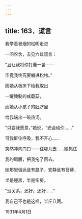 ```yaml
---
---
---
```

title: 163．谎言
---




我举着冒烟的松明走进

一间农舍，去见六趾谎言：

“且让我将你打量一番——

毕竟我终究要躺进松棺。”

而她从板床下给我取出

一罐腌制的咸蘑菇，

而她从小孩子的肚脐里

给我端出一碗热汤。

“只要我愿意，”她说，“还会给你……”

可我屏住呼吸，我不开心……

突然冲向门口——往哪儿去……她抓住

我的肩膀，把我拖了回去。

她那里偏远且有虱子，安静且有苔藓，

半是睡房，半是牢房。

“没关系，还好，还好……”

我自己不也是这样，半斤八两。

1931年4月1日